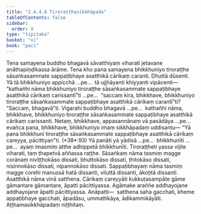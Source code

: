 ```yaml
---
title: "2.4.4.8 Tiroraṭṭhasikkhāpada"
tableOfContents: false
sidebar:
  order: 9
type: "tipitaka"
basket: "vi"
book: "paci"
---
```



<DynamicBreadcrumb />

<Division number="965" book="paci">

<Paragraph number="2963" book="paci">
Tena samayena buddho bhagavā sāvatthiyaṃ viharati jetavane anāthapiṇḍikassa ārāme. Tena kho pana samayena bhikkhuniyo tiroraṭṭhe sāsaṅkasammate sappaṭibhaye asatthikā cārikaṃ caranti. Dhuttā dūsenti.
</Paragraph>

<Paragraph number="2964" book="paci">
Yā tā bhikkhuniyo appicchā …pe…  tā ujjhāyanti khiyyanti vipācenti—  “kathañhi nāma bhikkhuniyo tiroraṭṭhe sāsaṅkasammate sappaṭibhaye asatthikā cārikaṃ carissantī”ti …pe…  “saccaṃ kira, bhikkhave, bhikkhuniyo tiroraṭṭhe sāsaṅkasammate sappaṭibhaye asatthikā cārikaṃ carantī”ti? “Saccaṃ, bhagavā”ti. Vigarahi buddho bhagavā …pe…  kathañhi nāma, bhikkhave, bhikkhuniyo tiroraṭṭhe sāsaṅkasammate sappaṭibhaye asatthikā cārikaṃ carissanti. Netaṃ, bhikkhave, appasannānaṃ vā pasādāya …pe…  evañca pana, bhikkhave, bhikkhuniyo imaṃ sikkhāpadaṃ uddisantu—
</Paragraph>

</Division>
<Division number="966" book="paci">

<Paragraph number="2965" book="paci">
<Emphasis>“Yā pana bhikkhunī tiroraṭṭhe sāsaṅkasammate sappaṭibhaye asatthikā cārikaṃ careyya, pācittiyan”</Emphasis>ti. (*38*:<Emphasis>93</Emphasis>)
</Paragraph>

</Division>
<Division number="967" book="paci">

<Paragraph number="2966" book="paci">
<Emphasis>Yā panā</Emphasis>ti yā yādisā …pe…  <Emphasis>bhikkhunī</Emphasis>ti …pe…  ayaṃ imasmiṃ atthe adhippetā bhikkhunīti.
</Paragraph>

<Paragraph number="2967" book="paci">
<Emphasis>Tiroraṭṭhe</Emphasis>ti yassa vijite viharati, taṃ ṭhapetvā aññassa raṭṭhe.
</Paragraph>

<Paragraph number="2968" book="paci">
<Emphasis>Sāsaṅkaṃ</Emphasis> nāma tasmiṃ magge corānaṃ niviṭṭhokāso dissati, bhuttokāso dissati, ṭhitokāso dissati, nisinnokāso dissati, nipannokāso dissati.
</Paragraph>

<Paragraph number="2969" book="paci">
<Emphasis>Sappaṭibhayaṃ</Emphasis> nāma tasmiṃ magge corehi manussā hatā dissanti, viluttā dissanti, ākoṭitā dissanti.
</Paragraph>

<Paragraph number="2970" book="paci">
<Emphasis>Asatthikā</Emphasis> nāma vinā satthena.
</Paragraph>

<Paragraph number="2971" book="paci">
<Emphasis>Cārikaṃ careyyā</Emphasis>ti kukkuṭasampāte gāme gāmantare gāmantare, āpatti pācittiyassa. Agāmake araññe addhayojane addhayojane āpatti pācittiyassa.
</Paragraph>

</Division>
<Division number="968" book="paci">

<Paragraph number="2972" book="paci">
Anāpatti—  satthena saha gacchati, kheme appaṭibhaye gacchati, āpadāsu, ummattikāya, ādikammikāyāti.

</Paragraph>
</Division>

<Paragraph number="2973" type="center" book="paci">
Aṭṭhamasikkhāpadaṃ niṭṭhitaṃ.
</Paragraph>